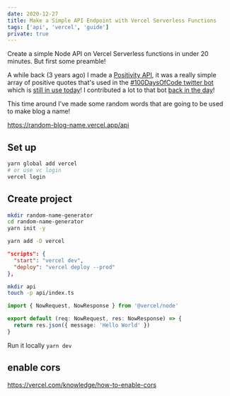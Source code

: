 ```yaml
---
date: 2020-12-27
title: Make a Simple API Endpoint with Vercel Serverless Functions
tags: ['api', 'vercel', 'guide']
private: true
---
```


Create a simple Node API on Vercel Serverless functions in under 20
minutes. But first some preamble!

A while back (3 years ago) I made a [Positivity API], it was a really
simple array of positive quotes that's used in the [#100DaysOfCode
twitter bot] which is [still in use today]! I contributed a lot to
that bot [back in the day]!

This time around I've made some random words that are going to be used
to make blog a name!

https://random-blog-name.vercel.app/api

## Set up

```bash
yarn global add vercel
# or use vc login
vercel login
```

## Create project

```bash
mkdir random-name-generator
cd random-name-generator
yarn init -y
```

```bash
yarn add -D vercel
```

```json
"scripts": {
  "start": "vercel dev",
  "deploy": "vercel deploy --prod"
},
```

```bash
mkdir api
touch -p api/index.ts
```

```ts
import { NowRequest, NowResponse } from '@vercel/node'

export default (req: NowRequest, res: NowResponse) => {
  return res.json({ message: 'Hello World' })
}
```

Run it locally `yarn dev`

## enable cors

https://vercel.com/knowledge/how-to-enable-cors

<!-- Links -->

[positivity api]: https://github.com/spences10/positivity-api
[still in use today]:
  https://github.com/freeCodeCamp/100DaysOfCode-twitter-bot/blob/master/package.json#L48
[#100daysofcode twitter bot]: https://twitter.com/_100DaysOfCode
[back in the day]:
  https://github.com/freeCodeCamp/100DaysOfCode-twitter-bot/graphs/contributors
